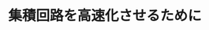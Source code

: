 ﻿---
title: "集積回路を高速化させるために"
category: "工学院"
vol: "8"
interviewee: "古川 静二郎 "
url: ""
tags: []
pdf: "8-7.pdf"
facephoto: ""
career: ""
preface: "高度情報化社会と呼ばれる現在、システムをより大規模化し、かつ高い信頼性を保つために、集積回路は不可欠な要素となっている。そして現在指数関数的に情報量が増える中で、集積回路もそれに合わせて一層集積度を高め、また高速化させなければならない。今回取材した古川では、集積回路を高速化するために何が必要かを考え、それを実現するための基礎研究を行なっている。"
---
